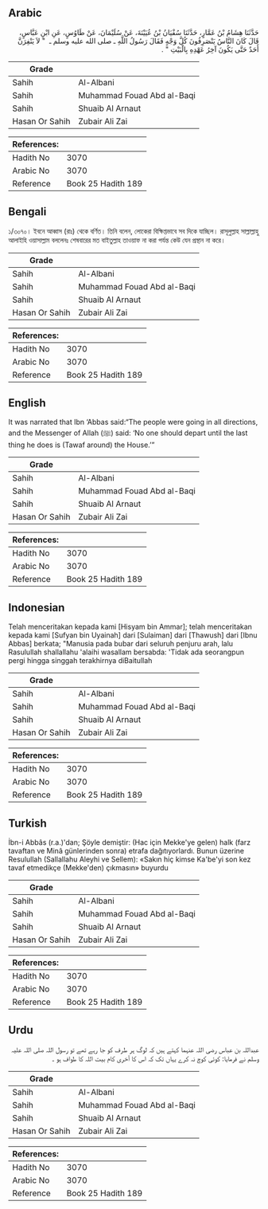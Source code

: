 ## Arabic


<div dir="rtl" lang="ar" style={{fontSize:'larger',backgroundColor:'#f8f9fa',padding:20}}>
حَدَّثَنَا هِشَامُ بْنُ عَمَّارٍ، حَدَّثَنَا سُفْيَانُ بْنُ عُيَيْنَةَ، عَنْ سُلَيْمَانَ، عَنْ طَاوُسٍ، عَنِ ابْنِ عَبَّاسٍ، قَالَ كَانَ النَّاسُ يَنْصَرِفُونَ كُلَّ وَجْهٍ فَقَالَ رَسُولُ اللَّهِ ـ صلى الله عليه وسلم ـ ‏ "‏ لاَ يَنْفِرَنَّ أَحَدٌ حَتَّى يَكُونَ آخِرُ عَهْدِهِ بِالْبَيْتِ ‏"‏ ‏.‏
</div>
<div style={{backgroundColor:'#f8f9fa',padding:20, marginBottom: 10}}><table> <thead> <tr> <th>Grade</th> <th></th> </tr> </thead> <tbody> <tr><td>Sahih</td><td>Al-Albani</td></tr><tr><td>Sahih</td><td>Muhammad Fouad Abd al-Baqi</td></tr><tr><td>Sahih</td><td>Shuaib Al Arnaut</td></tr><tr><td>Hasan Or Sahih</td><td>Zubair Ali Zai</td></tr></tbody></table><table> <thead> <tr> <th>References:</th> <th></th> </tr> </thead> <tbody><tr><td>Hadith No</td><td>3070</td></tr><tr><td>Arabic No</td><td>3070</td></tr><tr><td>Reference</td><td>Book 25 Hadith 189</td></tr></tbody></table></div>

## Bengali


<div dir="ltr" lang="bn" style={{fontSize:'larger',backgroundColor:'#f8f9fa',padding:20}}>
১/৩০৭০। ইবনে আব্বাস (রাঃ) থেকে বর্ণিত। তিনি বলেন, লোকেরা বিক্ষিপ্তভাবে সব দিকে যাচ্ছিল। রাসূলুল্লাহ সাল্লাল্লাহু আলাইহি ওয়াসাল্লাম বললেনঃ শেষবারের মত বাইতুল্লাহ তাওয়াফ না করা পর্যন্ত কেউ যেন প্রস্থান না করে।
</div>
<div style={{backgroundColor:'#f8f9fa',padding:20, marginBottom: 10}}><table> <thead> <tr> <th>Grade</th> <th></th> </tr> </thead> <tbody> <tr><td>Sahih</td><td>Al-Albani</td></tr><tr><td>Sahih</td><td>Muhammad Fouad Abd al-Baqi</td></tr><tr><td>Sahih</td><td>Shuaib Al Arnaut</td></tr><tr><td>Hasan Or Sahih</td><td>Zubair Ali Zai</td></tr></tbody></table><table> <thead> <tr> <th>References:</th> <th></th> </tr> </thead> <tbody><tr><td>Hadith No</td><td>3070</td></tr><tr><td>Arabic No</td><td>3070</td></tr><tr><td>Reference</td><td>Book 25 Hadith 189</td></tr></tbody></table></div>

## English


<div dir="ltr" lang="en" style={{fontSize:'larger',backgroundColor:'#f8f9fa',padding:20}}>
It was narrated that Ibn ‘Abbas said:“The people were going in all directions, and the Messenger of Allah (ﷺ) said: ‘No one should depart until the last thing he does is (Tawaf around) the House.’”
</div>
<div style={{backgroundColor:'#f8f9fa',padding:20, marginBottom: 10}}><table> <thead> <tr> <th>Grade</th> <th></th> </tr> </thead> <tbody> <tr><td>Sahih</td><td>Al-Albani</td></tr><tr><td>Sahih</td><td>Muhammad Fouad Abd al-Baqi</td></tr><tr><td>Sahih</td><td>Shuaib Al Arnaut</td></tr><tr><td>Hasan Or Sahih</td><td>Zubair Ali Zai</td></tr></tbody></table><table> <thead> <tr> <th>References:</th> <th></th> </tr> </thead> <tbody><tr><td>Hadith No</td><td>3070</td></tr><tr><td>Arabic No</td><td>3070</td></tr><tr><td>Reference</td><td>Book 25 Hadith 189</td></tr></tbody></table></div>

## Indonesian


<div dir="ltr" lang="id" style={{fontSize:'larger',backgroundColor:'#f8f9fa',padding:20}}>
Telah menceritakan kepada kami [Hisyam bin Ammar]; telah menceritakan kepada kami [Sufyan bin Uyainah] dari [Sulaiman] dari [Thawush] dari [Ibnu Abbas] berkata; "Manusia pada bubar dari seluruh penjuru arah, lalu Rasulullah shallallahu 'alaihi wasallam bersabda: 'Tidak ada seorangpun pergi hingga singgah terakhirnya diBaitullah
</div>
<div style={{backgroundColor:'#f8f9fa',padding:20, marginBottom: 10}}><table> <thead> <tr> <th>Grade</th> <th></th> </tr> </thead> <tbody> <tr><td>Sahih</td><td>Al-Albani</td></tr><tr><td>Sahih</td><td>Muhammad Fouad Abd al-Baqi</td></tr><tr><td>Sahih</td><td>Shuaib Al Arnaut</td></tr><tr><td>Hasan Or Sahih</td><td>Zubair Ali Zai</td></tr></tbody></table><table> <thead> <tr> <th>References:</th> <th></th> </tr> </thead> <tbody><tr><td>Hadith No</td><td>3070</td></tr><tr><td>Arabic No</td><td>3070</td></tr><tr><td>Reference</td><td>Book 25 Hadith 189</td></tr></tbody></table></div>

## Turkish


<div dir="ltr" lang="tr" style={{fontSize:'larger',backgroundColor:'#f8f9fa',padding:20}}>
İbn-i Abbâs (r.a.)'dan; Şöyle demiştir: (Hac için Mekke'ye gelen) halk (farz tavaftan ve Minâ günlerinden sonra) etrafa dağıtıyorlardı. Bunun üzerine Resulullah (Sallallahu Aleyhi ve Sellem): «Sakın hiç kimse Ka'be'yi son kez tavaf etmedikçe (Mekke'den) çıkmasın» buyurdu
</div>
<div style={{backgroundColor:'#f8f9fa',padding:20, marginBottom: 10}}><table> <thead> <tr> <th>Grade</th> <th></th> </tr> </thead> <tbody> <tr><td>Sahih</td><td>Al-Albani</td></tr><tr><td>Sahih</td><td>Muhammad Fouad Abd al-Baqi</td></tr><tr><td>Sahih</td><td>Shuaib Al Arnaut</td></tr><tr><td>Hasan Or Sahih</td><td>Zubair Ali Zai</td></tr></tbody></table><table> <thead> <tr> <th>References:</th> <th></th> </tr> </thead> <tbody><tr><td>Hadith No</td><td>3070</td></tr><tr><td>Arabic No</td><td>3070</td></tr><tr><td>Reference</td><td>Book 25 Hadith 189</td></tr></tbody></table></div>

## Urdu


<div dir="rtl" lang="ur" style={{fontSize:'larger',backgroundColor:'#f8f9fa',padding:20}}>
عبداللہ بن عباس رضی اللہ عنہما کہتے ہیں کہ لوگ ہر طرف کو جا رہے تھے تو رسول اللہ صلی اللہ علیہ وسلم نے فرمایا: کوئی کوچ نہ کرے یہاں تک کہ اس کا آخری کام بیت اللہ کا طواف ہو ۔
</div>
<div style={{backgroundColor:'#f8f9fa',padding:20, marginBottom: 10}}><table> <thead> <tr> <th>Grade</th> <th></th> </tr> </thead> <tbody> <tr><td>Sahih</td><td>Al-Albani</td></tr><tr><td>Sahih</td><td>Muhammad Fouad Abd al-Baqi</td></tr><tr><td>Sahih</td><td>Shuaib Al Arnaut</td></tr><tr><td>Hasan Or Sahih</td><td>Zubair Ali Zai</td></tr></tbody></table><table> <thead> <tr> <th>References:</th> <th></th> </tr> </thead> <tbody><tr><td>Hadith No</td><td>3070</td></tr><tr><td>Arabic No</td><td>3070</td></tr><tr><td>Reference</td><td>Book 25 Hadith 189</td></tr></tbody></table></div>